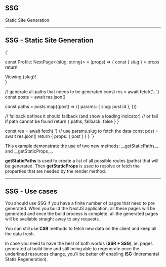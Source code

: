 <Section>

<Cover>

# SSG

Static Site Generation

</Cover>

---

# SSG - Static Site Generation

<div className="pt-8"/>

<Columns className="lg:grid-cols-2">

<CodeSnippet language="js">
{`

const Profile: NextPage<{slug: string}> = (props) => {
  const { slug } = props
  return <div>Viewing {slug}!</div>
}

// generate all paths that needs to be generated
  const res = await fetch('...')
  const posts = await res.json()

  const paths = posts.map((post) => ({
    params: { slug: post.id },
  }))

  // fallback defines it should fallback (and show a loading indicator)
  // or fail if path cannot be found
  return { paths, fallback: false }
}

  const res = await fetch('') // use params.slug to fetch the data
  const post = await res.json()
  return { props: { post } }
}
`}
</CodeSnippet>

<div className="px-8">
  This example demonstrate the use of two new methods: __getStaticPaths__ and __getStaticProps__. 

  __getStaticPaths__ is used to create a list of all possible routes (paths) that will be generated. 
  Then __getStaticProps__ is used to resolve or fetch the properties that are needed by the render method.
</div>
</Columns>

--- 

# SSG - Use cases

You should use SSG if you have a finite number of pages that need to pre generated. When you build the NextJS application, 
all these pages will be generated and once the build process is complete, all the generated pages will be available straight away
to any requests. 

You can still use __CSR__ methods to fetch new data on the client and keep all the data fresh.

In case you need to have the best of both worlds (__SSR + SSG__), ie, pages generated at build time and still being able to regenerate once the underlined 
resources change, you'll be better off enabling __ISG__ (Incremental Statis Regeneration).

</Section>

